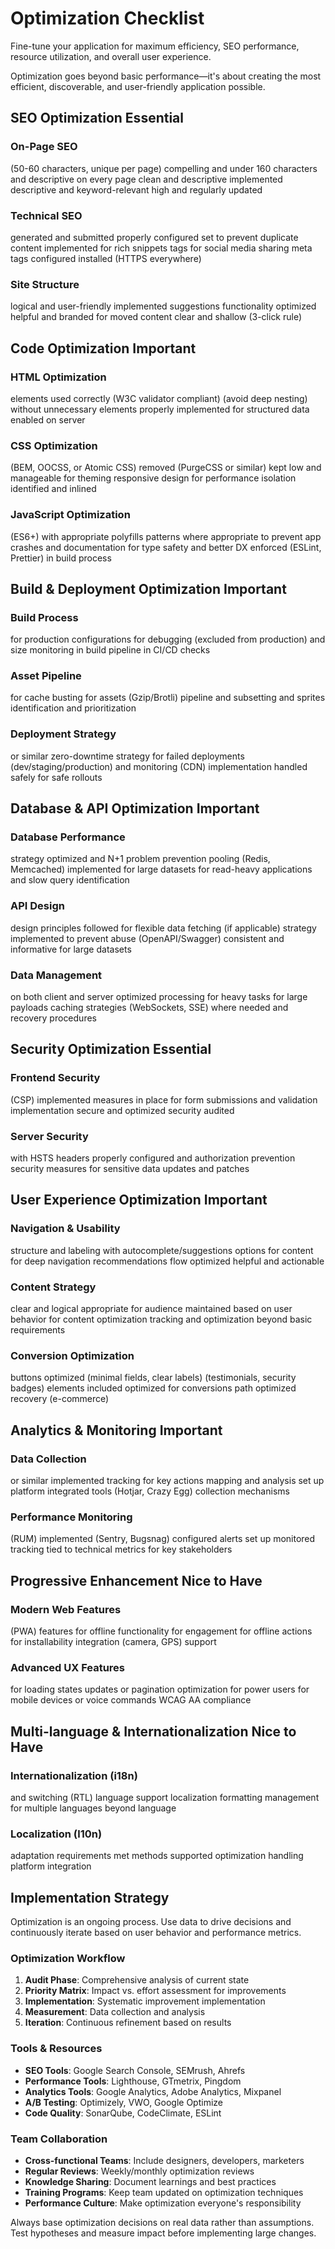 
# <span className="text-4xl font-bold bg-gradient-to-r from-purple-600 to-pink-600 bg-clip-text text-transparent">Optimization Checklist</span>

<ChecklistProgressWrapper pageTitle="Optimization" />

<p className="text-xl font-medium text-muted-foreground mb-8">Fine-tune your application for maximum efficiency, SEO performance, resource utilization, and overall user experience.</p>

<Alert title="Optimization Impact">
  Optimization goes beyond basic performance—it's about creating the most efficient, discoverable, and user-friendly application possible.
</Alert>

## <span className="text-2xl font-semibold text-purple-800 dark:text-purple-200">SEO Optimization</span> <Badge variant="default">Essential</Badge>

### <span className="text-lg font-medium text-purple-700 dark:text-purple-300">On-Page SEO</span>
<ChecklistItem title="Title tags optimized">(50-60 characters, unique per page)</ChecklistItem>
<ChecklistItem title="Meta descriptions">compelling and under 160 characters</ChecklistItem>
<ChecklistItem title="H1 tags present">and descriptive on every page</ChecklistItem>
<ChecklistItem title="URL structure">clean and descriptive</ChecklistItem>
<ChecklistItem title="Internal linking strategy">implemented</ChecklistItem>
<ChecklistItem title="Image alt text">descriptive and keyword-relevant</ChecklistItem>
<ChecklistItem title="Content quality">high and regularly updated</ChecklistItem>

### Technical SEO
<ChecklistItem title="XML sitemap">generated and submitted</ChecklistItem>
<ChecklistItem title="Robots.txt">properly configured</ChecklistItem>
<ChecklistItem title="Canonical URLs">set to prevent duplicate content</ChecklistItem>
<ChecklistItem title="Schema markup">implemented for rich snippets</ChecklistItem>
<ChecklistItem title="Open Graph">tags for social media sharing</ChecklistItem>
<ChecklistItem title="Twitter Cards">meta tags configured</ChecklistItem>
<ChecklistItem title="SSL certificate">installed (HTTPS everywhere)</ChecklistItem>

### Site Structure
<ChecklistItem title="URL hierarchy">logical and user-friendly</ChecklistItem>
<ChecklistItem title="Breadcrumb navigation">implemented</ChecklistItem>
<ChecklistItem title="Related content">suggestions</ChecklistItem>
<ChecklistItem title="Site search">functionality optimized</ChecklistItem>
<ChecklistItem title="404 error pages">helpful and branded</ChecklistItem>
<ChecklistItem title="301 redirects">for moved content</ChecklistItem>
<ChecklistItem title="Page hierarchy">clear and shallow (3-click rule)</ChecklistItem>

## Code Optimization <Badge variant="warning">Important</Badge>

### HTML Optimization
<ChecklistItem title="Semantic HTML5">elements used correctly</ChecklistItem>
<ChecklistItem title="Valid HTML">(W3C validator compliant)</ChecklistItem>
<ChecklistItem title="Minimal DOM depth">(avoid deep nesting)</ChecklistItem>
<ChecklistItem title="Clean markup">without unnecessary elements</ChecklistItem>
<ChecklistItem title="Accessibility attributes">properly implemented</ChecklistItem>
<ChecklistItem title="Microdata/JSON-LD">for structured data</ChecklistItem>
<ChecklistItem title="HTML compression">enabled on server</ChecklistItem>

### CSS Optimization
<ChecklistItem title="CSS methodology">(BEM, OOCSS, or Atomic CSS)</ChecklistItem>
<ChecklistItem title="Unused CSS">removed (PurgeCSS or similar)</ChecklistItem>
<ChecklistItem title="CSS specificity">kept low and manageable</ChecklistItem>
<ChecklistItem title="CSS custom properties">for theming</ChecklistItem>
<ChecklistItem title="Mobile-first">responsive design</ChecklistItem>
<ChecklistItem title="CSS containment">for performance isolation</ChecklistItem>
<ChecklistItem title="Critical CSS">identified and inlined</ChecklistItem>

### JavaScript Optimization
<ChecklistItem title="Modern JavaScript">(ES6+) with appropriate polyfills</ChecklistItem>
<ChecklistItem title="Functional programming">patterns where appropriate</ChecklistItem>
<ChecklistItem title="Error boundaries">to prevent app crashes</ChecklistItem>
<ChecklistItem title="Code comments">and documentation</ChecklistItem>
<ChecklistItem title="TypeScript">for type safety and better DX</ChecklistItem>
<ChecklistItem title="Linting rules">enforced (ESLint, Prettier)</ChecklistItem>
<ChecklistItem title="Dead code elimination">in build process</ChecklistItem>

## Build & Deployment Optimization <Badge variant="warning">Important</Badge>

### Build Process
<ChecklistItem title="Build optimization">for production</ChecklistItem>
<ChecklistItem title="Environment-specific">configurations</ChecklistItem>
<ChecklistItem title="Source maps">for debugging (excluded from production)</ChecklistItem>
<ChecklistItem title="Bundle analysis">and size monitoring</ChecklistItem>
<ChecklistItem title="Automated testing">in build pipeline</ChecklistItem>
<ChecklistItem title="Security scanning">in CI/CD</ChecklistItem>
<ChecklistItem title="Dependency vulnerability">checks</ChecklistItem>

### Asset Pipeline
<ChecklistItem title="Asset versioning">for cache busting</ChecklistItem>
<ChecklistItem title="File naming conventions">for assets</ChecklistItem>
<ChecklistItem title="Asset compression">(Gzip/Brotli)</ChecklistItem>
<ChecklistItem title="Image optimization">pipeline</ChecklistItem>
<ChecklistItem title="Font optimization">and subsetting</ChecklistItem>
<ChecklistItem title="SVG optimization">and sprites</ChecklistItem>
<ChecklistItem title="Critical resource">identification and prioritization</ChecklistItem>

### Deployment Strategy
<ChecklistItem title="Blue-green deployment">or similar zero-downtime strategy</ChecklistItem>
<ChecklistItem title="Rollback mechanism">for failed deployments</ChecklistItem>
<ChecklistItem title="Environment parity">(dev/staging/production)</ChecklistItem>
<ChecklistItem title="Health checks">and monitoring</ChecklistItem>
<ChecklistItem title="Content delivery network">(CDN) implementation</ChecklistItem>
<ChecklistItem title="Database migrations">handled safely</ChecklistItem>
<ChecklistItem title="Feature flags">for safe rollouts</ChecklistItem>

## Database & API Optimization <Badge variant="warning">Important</Badge>

### Database Performance
<ChecklistItem title="Database indexing">strategy optimized</ChecklistItem>
<ChecklistItem title="Query optimization">and N+1 problem prevention</ChecklistItem>
<ChecklistItem title="Database connection">pooling</ChecklistItem>
<ChecklistItem title="Caching layer">(Redis, Memcached) implemented</ChecklistItem>
<ChecklistItem title="Database partitioning">for large datasets</ChecklistItem>
<ChecklistItem title="Read replicas">for read-heavy applications</ChecklistItem>
<ChecklistItem title="Database monitoring">and slow query identification</ChecklistItem>

### API Design
<ChecklistItem title="RESTful API">design principles followed</ChecklistItem>
<ChecklistItem title="GraphQL">for flexible data fetching (if applicable)</ChecklistItem>
<ChecklistItem title="API versioning">strategy implemented</ChecklistItem>
<ChecklistItem title="Rate limiting">to prevent abuse</ChecklistItem>
<ChecklistItem title="API documentation">(OpenAPI/Swagger)</ChecklistItem>
<ChecklistItem title="Error handling">consistent and informative</ChecklistItem>
<ChecklistItem title="Pagination">for large datasets</ChecklistItem>

### Data Management
<ChecklistItem title="Data validation">on both client and server</ChecklistItem>
<ChecklistItem title="Data serialization">optimized</ChecklistItem>
<ChecklistItem title="Background job">processing for heavy tasks</ChecklistItem>
<ChecklistItem title="Data compression">for large payloads</ChecklistItem>
<ChecklistItem title="API response">caching strategies</ChecklistItem>
<ChecklistItem title="Real-time updates">(WebSockets, SSE) where needed</ChecklistItem>
<ChecklistItem title="Data backup">and recovery procedures</ChecklistItem>

## Security Optimization <Badge variant="default">Essential</Badge>

### Frontend Security
<ChecklistItem title="Content Security Policy">(CSP) implemented</ChecklistItem>
<ChecklistItem title="XSS protection">measures in place</ChecklistItem>
<ChecklistItem title="CSRF tokens">for form submissions</ChecklistItem>
<ChecklistItem title="Input sanitization">and validation</ChecklistItem>
<ChecklistItem title="Secure authentication">implementation</ChecklistItem>
<ChecklistItem title="Session management">secure and optimized</ChecklistItem>
<ChecklistItem title="Third-party dependencies">security audited</ChecklistItem>

### Server Security
<ChecklistItem title="HTTPS enforcement">with HSTS headers</ChecklistItem>
<ChecklistItem title="Security headers">properly configured</ChecklistItem>
<ChecklistItem title="API authentication">and authorization</ChecklistItem>
<ChecklistItem title="SQL injection">prevention</ChecklistItem>
<ChecklistItem title="File upload">security measures</ChecklistItem>
<ChecklistItem title="Environment variables">for sensitive data</ChecklistItem>
<ChecklistItem title="Regular security">updates and patches</ChecklistItem>

## User Experience Optimization <Badge variant="warning">Important</Badge>

### Navigation & Usability
<ChecklistItem title="Clear navigation">structure and labeling</ChecklistItem>
<ChecklistItem title="Search functionality">with autocomplete/suggestions</ChecklistItem>
<ChecklistItem title="Filter and sort">options for content</ChecklistItem>
<ChecklistItem title="Breadcrumb trails">for deep navigation</ChecklistItem>
<ChecklistItem title="Related content">recommendations</ChecklistItem>
<ChecklistItem title="User onboarding">flow optimized</ChecklistItem>
<ChecklistItem title="Error messages">helpful and actionable</ChecklistItem>

### Content Strategy
<ChecklistItem title="Content hierarchy">clear and logical</ChecklistItem>
<ChecklistItem title="Reading level">appropriate for audience</ChecklistItem>
<ChecklistItem title="Content freshness">maintained</ChecklistItem>
<ChecklistItem title="Content personalization">based on user behavior</ChecklistItem>
<ChecklistItem title="A/B testing">for content optimization</ChecklistItem>
<ChecklistItem title="Content analytics">tracking and optimization</ChecklistItem>
<ChecklistItem title="Content accessibility">beyond basic requirements</ChecklistItem>

### Conversion Optimization
<ChecklistItem title="Call-to-action">buttons optimized</ChecklistItem>
<ChecklistItem title="Form optimization">(minimal fields, clear labels)</ChecklistItem>
<ChecklistItem title="Trust signals">(testimonials, security badges)</ChecklistItem>
<ChecklistItem title="Social proof">elements included</ChecklistItem>
<ChecklistItem title="Page load speed">optimized for conversions</ChecklistItem>
<ChecklistItem title="Mobile conversion">path optimized</ChecklistItem>
<ChecklistItem title="Abandoned cart">recovery (e-commerce)</ChecklistItem>

## Analytics & Monitoring <Badge variant="warning">Important</Badge>

### Data Collection
<ChecklistItem title="Google Analytics 4">or similar implemented</ChecklistItem>
<ChecklistItem title="Custom events">tracking for key actions</ChecklistItem>
<ChecklistItem title="User journey">mapping and analysis</ChecklistItem>
<ChecklistItem title="Conversion tracking">set up</ChecklistItem>
<ChecklistItem title="A/B testing">platform integrated</ChecklistItem>
<ChecklistItem title="Heat mapping">tools (Hotjar, Crazy Egg)</ChecklistItem>
<ChecklistItem title="User feedback">collection mechanisms</ChecklistItem>

### Performance Monitoring
<ChecklistItem title="Real User Monitoring">(RUM) implemented</ChecklistItem>
<ChecklistItem title="Error tracking">(Sentry, Bugsnag) configured</ChecklistItem>
<ChecklistItem title="Uptime monitoring">alerts set up</ChecklistItem>
<ChecklistItem title="Performance budgets">monitored</ChecklistItem>
<ChecklistItem title="Core Web Vitals">tracking</ChecklistItem>
<ChecklistItem title="Business metrics">tied to technical metrics</ChecklistItem>
<ChecklistItem title="Custom dashboards">for key stakeholders</ChecklistItem>

## Progressive Enhancement <Badge variant="secondary">Nice to Have</Badge>

### Modern Web Features
<ChecklistItem title="Progressive Web App">(PWA) features</ChecklistItem>
<ChecklistItem title="Service Worker">for offline functionality</ChecklistItem>
<ChecklistItem title="Push notifications">for engagement</ChecklistItem>
<ChecklistItem title="Background sync">for offline actions</ChecklistItem>
<ChecklistItem title="Web App Manifest">for installability</ChecklistItem>
<ChecklistItem title="Native device features">integration (camera, GPS)</ChecklistItem>
<ChecklistItem title="Dark mode">support</ChecklistItem>

### Advanced UX Features
<ChecklistItem title="Skeleton screens">for loading states</ChecklistItem>
<ChecklistItem title="Optimistic UI">updates</ChecklistItem>
<ChecklistItem title="Infinite scrolling">or pagination optimization</ChecklistItem>
<ChecklistItem title="Keyboard shortcuts">for power users</ChecklistItem>
<ChecklistItem title="Gesture support">for mobile devices</ChecklistItem>
<ChecklistItem title="Voice search">or voice commands</ChecklistItem>
<ChecklistItem title="Accessibility beyond">WCAG AA compliance</ChecklistItem>

## Multi-language & Internationalization <Badge variant="secondary">Nice to Have</Badge>

### Internationalization (i18n)
<ChecklistItem title="Language detection">and switching</ChecklistItem>
<ChecklistItem title="Right-to-left">(RTL) language support</ChecklistItem>
<ChecklistItem title="Date and time">localization</ChecklistItem>
<ChecklistItem title="Currency and number">formatting</ChecklistItem>
<ChecklistItem title="Content translation">management</ChecklistItem>
<ChecklistItem title="SEO optimization">for multiple languages</ChecklistItem>
<ChecklistItem title="Cultural adaptation">beyond language</ChecklistItem>

### Localization (l10n)
<ChecklistItem title="Regional content">adaptation</ChecklistItem>
<ChecklistItem title="Local compliance">requirements met</ChecklistItem>
<ChecklistItem title="Local payment">methods supported</ChecklistItem>
<ChecklistItem title="Regional CDN">optimization</ChecklistItem>
<ChecklistItem title="Time zone">handling</ChecklistItem>
<ChecklistItem title="Local social media">platform integration</ChecklistItem>

## Implementation Strategy

<Alert title="Continuous Optimization">
  Optimization is an ongoing process. Use data to drive decisions and continuously iterate based on user behavior and performance metrics.
</Alert>

### Optimization Workflow

1. **Audit Phase**: Comprehensive analysis of current state
2. **Priority Matrix**: Impact vs. effort assessment for improvements
3. **Implementation**: Systematic improvement implementation
4. **Measurement**: Data collection and analysis
5. **Iteration**: Continuous refinement based on results

### Tools & Resources

- **SEO Tools**: Google Search Console, SEMrush, Ahrefs
- **Performance Tools**: Lighthouse, GTmetrix, Pingdom
- **Analytics Tools**: Google Analytics, Adobe Analytics, Mixpanel
- **A/B Testing**: Optimizely, VWO, Google Optimize
- **Code Quality**: SonarQube, CodeClimate, ESLint

### Team Collaboration

- **Cross-functional Teams**: Include designers, developers, marketers
- **Regular Reviews**: Weekly/monthly optimization reviews
- **Knowledge Sharing**: Document learnings and best practices
- **Training Programs**: Keep team updated on optimization techniques
- **Performance Culture**: Make optimization everyone's responsibility

<Alert variant="warning" title="Data-Driven Decisions">
  Always base optimization decisions on real data rather than assumptions. Test hypotheses and measure impact before implementing large changes.
</Alert>
